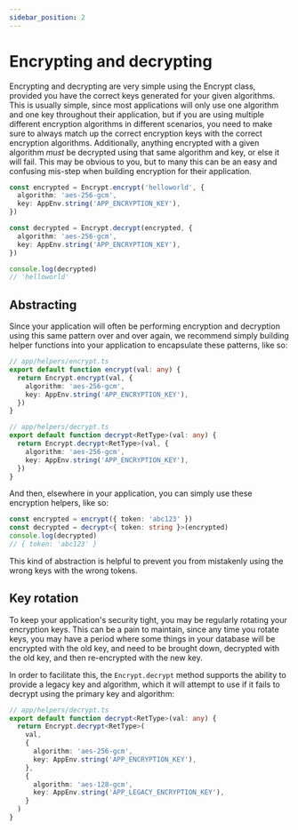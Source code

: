 ```yaml
---
sidebar_position: 2
---
```


# Encrypting and decrypting

Encrypting and decrypting are very simple using the Encrypt class, provided you have the correct keys generated for your given algorithms. This is usually simple, since most applications will only use one algorithm and one key throughout their application, but if you are using multiple different encryption algorithms in different scenarios, you need to make sure to always match up the correct encryption keys with the correct encryption algorithms. Additionally, anything encrypted with a given algorithm _must_ be decrypted using that same algorithm and key, or else it will fail. This may be obvious to you, but to many this can be an easy and confusing mis-step when building encryption for their application.

```ts
const encrypted = Encrypt.encrypt('helloworld', {
  algorithm: 'aes-256-gcm',
  key: AppEnv.string('APP_ENCRYPTION_KEY'),
})

const decrypted = Encrypt.decrypt(encrypted, {
  algorithm: 'aes-256-gcm',
  key: AppEnv.string('APP_ENCRYPTION_KEY'),
})

console.log(decrypted)
// 'helloworld'
```

## Abstracting

Since your application will often be performing encryption and decryption using this same pattern over and over again, we recommend simply building helper functions into your application to encapsulate these patterns, like so:

```ts
// app/helpers/encrypt.ts
export default function encrypt(val: any) {
  return Encrypt.encrypt(val, {
    algorithm: 'aes-256-gcm',
    key: AppEnv.string('APP_ENCRYPTION_KEY'),
  })
}

// app/helpers/decrypt.ts
export default function decrypt<RetType>(val: any) {
  return Encrypt.decrypt<RetType>(val, {
    algorithm: 'aes-256-gcm',
    key: AppEnv.string('APP_ENCRYPTION_KEY'),
  })
}
```

And then, elsewhere in your application, you can simply use these encryption helpers, like so:

```ts
const encrypted = encrypt({ token: 'abc123' })
const decrypted = decrypt<{ token: string }>(encrypted)
console.log(decrypted)
// { token: 'abc123' }
```

This kind of abstraction is helpful to prevent you from mistakenly using the wrong keys with the wrong tokens.

## Key rotation

To keep your application's security tight, you may be regularly rotating your encryption keys. This can be a pain to maintain, since any time you rotate keys, you may have a period where some things in your database will be encrypted with the old key, and need to be brought down, decrypted with the old key, and then re-encrypted with the new key.

In order to facilitate this, the `Encrypt.decrypt` method supports the ability to provide a legacy key and algorithm, which it will attempt to use if it fails to decrypt using the primary key and algorithm:

```ts
// app/helpers/decrypt.ts
export default function decrypt<RetType>(val: any) {
  return Encrypt.decrypt<RetType>(
    val,
    {
      algorithm: 'aes-256-gcm',
      key: AppEnv.string('APP_ENCRYPTION_KEY'),
    },
    {
      algorithm: 'aes-128-gcm',
      key: AppEnv.string('APP_LEGACY_ENCRYPTION_KEY'),
    }
  )
}
```
